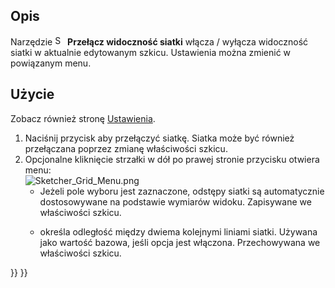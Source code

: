 <languages/>

{{Docnav/pl
|[[Sketcher_ViewSection/pl|Widok przekroju]]
|[[Sketcher_Snap/pl|Włącz / wyłącz przyciąganie]]
|[[Sketcher_Workbench/pl|środowisko pracy Szkicownik]]
|IconL=Sketcher_ViewSection.svg
|IconR=Sketcher_Snap.svg
|IconC=Workbench_Sketcher.svg
}}

{{GuiCommand/pl
|Name=Sketcher Grid
|Name/pl=Szkicownik: Przełącz widoczność siatki
|Workbenches=[[Sketcher_Workbench/pl|Szkicownik]]
|Version=0.21
|SeeAlso=[[Sketcher_Snap/pl|Włącz / wyłącz przyciąganie]]
}}

<span id="Description"></span>
==Opis==

Narzędzie [[Image:Sketcher_Grid.svg|16px]] '''Przełącz widoczność siatki''' włącza / wyłącza widoczność siatki w aktualnie edytowanym szkicu. Ustawienia można zmienić w powiązanym menu.

<span id="Usage"></span>
==Użycie==

Zobacz również stronę [[Sketcher_Preferences/pl#Siatka|Ustawienia]].

# Naciśnij przycisk {{Button|[[Image:Sketcher_Grid.svg|16px]] '''Przełącz widoczność siatki'''}} aby przełączyć siatkę. Siatka może być również przełączana poprzez zmianę właściwości {{PropertyView|Pokaż siatkę}} szkicu.
# Opcjonalne kliknięcie strzałki w dół po prawej stronie przycisku otwiera menu:<br>[[File:Sketcher_Grid_Menu.png]]
#* Jeżeli pole wyboru {{MenuCommand|Odstęp linii siatki — automatycznie}} jest zaznaczone, odstępy siatki są automatycznie dostosowywane na podstawie wymiarów widoku. Zapisywane we właściwości {{PropertyView|Siatka automatycznie}} szkicu.
#* {{MenuCommand|Rozstaw}} określa odległość między dwiema kolejnymi liniami siatki. Używana jako wartość bazowa, jeśli opcja {{MenuCommand|Odstęp linii siatki — automatycznie}} jest włączona. Przechowywana we właściwości {{PropertyView|Rozmiar siatki}} szkicu.


{{Docnav/pl
|[[Sketcher_ViewSection/pl|Widok przekroju]]
|[[Sketcher_Snap/pl|Włącz / wyłącz przyciąganie]]
|[[Sketcher_Workbench/pl|środowisko pracy Szkicownik]]
|IconL=Sketcher_ViewSection.svg
|IconR=Sketcher_Snap.svg
|IconC=Workbench_Sketcher.svg
}}

{{Sketcher_Tools_navi{{#translation:}}}}
{{Userdocnavi{{#translation:}}}}